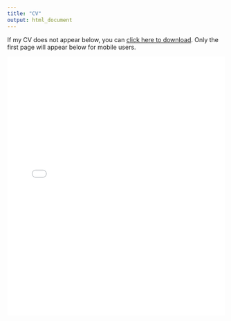 ```yaml
---
title: "CV"
output: html_document
---
```


<style>
.title {
    display: none;
}
</style>

If my CV does not appear below, you can <a href="documents/AlyssaOrtegaCV.pdf" download>click here to download</a>. Only the first page will appear below for mobile users.

<embed
    src="documents/AlyssaOrtegaCV.pdf"
    type="application/pdf"
    width="100%"
    height="600px"
/>
